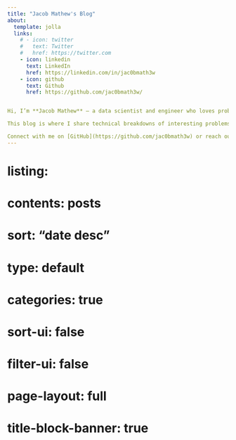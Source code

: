 ```yaml
---
title: "Jacob Mathew's Blog"
about:
  template: jolla
  links:
    # - icon: twitter
    #   text: Twitter
    #   href: https://twitter.com
    - icon: linkedin
      text: LinkedIn
      href: https://linkedin.com/in/jac0bmath3w
    - icon: github
      text: Github
      href: https://github.com/jac0bmath3w/


Hi, I’m **Jacob Mathew** — a data scientist and engineer who loves probability puzzles, self-driving systems, and clean code.

This blog is where I share technical breakdowns of interesting problems, insights from simulations, and lessons from applying statistics in the real world.

Connect with me on [GitHub](https://github.com/jac0bmath3w) or reach out on [LinkedIn](https://linkedin.com/in/jac0bmath3w).	
---
```


# listing:
#   contents: posts
#   sort: "date desc"
#   type: default
#   categories: true
#   sort-ui: false
#   filter-ui: false
# page-layout: full
# title-block-banner: true



